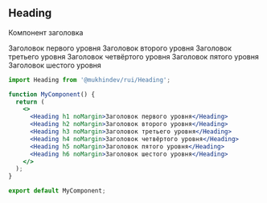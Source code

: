 
## Heading

Компонент заголовка

<Heading h1 noMargin>Заголовок первого уровня</Heading>
<Heading h2 noMargin>Заголовок второго уровня</Heading>
<Heading h3 noMargin>Заголовок третьего уровня</Heading>
<Heading h4 noMargin>Заголовок четвёртого уровня</Heading>
<Heading h5 noMargin>Заголовок пятого уровня</Heading>
<Heading h6 noMargin>Заголовок шестого уровня</Heading>

```jsx
import Heading from '@mukhindev/rui/Heading';

function MyComponent() {
  return (
    <>
      <Heading h1 noMargin>Заголовок первого уровня</Heading>
      <Heading h2 noMargin>Заголовок второго уровня</Heading>
      <Heading h3 noMargin>Заголовок третьего уровня</Heading>
      <Heading h4 noMargin>Заголовок четвёртого уровня</Heading>
      <Heading h5 noMargin>Заголовок пятого уровня</Heading>
      <Heading h6 noMargin>Заголовок шестого уровня</Heading>
    </>
  );
}

export default MyComponent;
```
